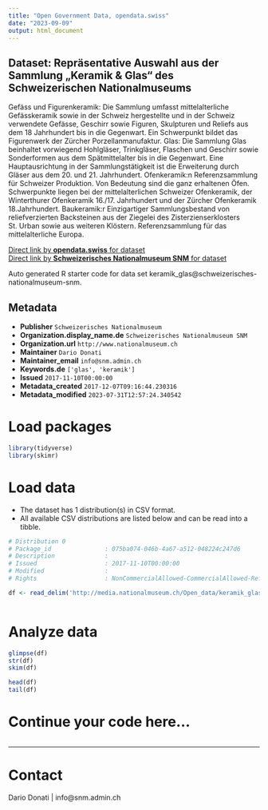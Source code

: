 ```yaml
---
title: "Open Government Data, opendata.swiss"
date: "2023-09-09"
output: html_document
---
```


## Dataset: Repräsentative Auswahl aus der Sammlung „Keramik & Glas“ des Schweizerischen Nationalmuseums

Gefäss und Figurenkeramik:
Die Sammlung umfasst mittelalterliche Gefässkeramik sowie in der Schweiz hergestellte und in der Schweiz verwendete Gefässe, Geschirr sowie Figuren, Skulpturen und Reliefs aus dem 18 Jahrhundert bis in die Gegenwart. Ein Schwerpunkt bildet das Figurenwerk der Zürcher Porzellanmanufaktur.
Glas:
Die Sammlung Glas beinhaltet vorwiegend Hohlgläser, Trinkgläser, Flaschen und Geschirr sowie Sonderformen aus dem Spätmittelalter bis in die Gegenwart. Eine Hauptausrichtung in der Sammlungstätigkeit ist die Erweiterung durch Gläser aus dem 20. und 21. Jahrhundert.
Ofenkeramik:n
Referenzsammlung für Schweizer Produktion. Von Bedeutung sind die ganz erhaltenen Öfen. Schwerpunkte liegen bei der mittelalterlichen Schweizer Ofenkeramik, der Winterthurer Ofenkeramik 16./17. Jahrhundert und der Zürcher Ofenkeramik 18.Jahrhundert.
Baukeramik:r
Einzigartiger Sammlungsbestand von reliefverzierten Backsteinen aus der Ziegelei des Zisterzienserklosters St. Urban sowie aus weiteren Klöstern. Referenzsammlung für das mittelalterliche Europa.

[Direct link by **opendata.swiss** for dataset](https://opendata.swiss/de/dataset/keramik_glas)<br>
[Direct link by **Schweizerisches Nationalmuseum SNM** for dataset](https://www.nationalmuseum.ch/sammlung_online/)

Auto generated R starter code for data set keramik_glas@schweizerisches-nationalmuseum-snm.

## Metadata

- **Publisher** `Schweizerisches Nationalmuseum`
- **Organization.display_name.de** `Schweizerisches Nationalmuseum SNM`
- **Organization.url** `http://www.nationalmuseum.ch`
- **Maintainer** `Dario Donati`
- **Maintainer_email** `info@snm.admin.ch`
- **Keywords.de** `['glas', 'keramik']`
- **Issued** `2017-11-10T00:00:00`
- **Metadata_created** `2017-12-07T09:16:44.230316`
- **Metadata_modified** `2023-07-31T12:57:24.340542`


# Load packages

```r

library(tidyverse)
library(skimr)

```

# Load data

-   The dataset has 1 distribution(s) in CSV format.
-   All available CSV distributions are listed below and can be read into a tibble.

```r

# Distribution 0
# Package_id               : 075ba074-046b-4a67-a512-048224c247d6
# Description              : 
# Issued                   : 2017-11-10T00:00:00
# Modified                 : 
# Rights                   : NonCommercialAllowed-CommercialAllowed-ReferenceRequired

df <- read_delim('http://media.nationalmuseum.ch/Open_data/keramik_glas.csv')



```

# Analyze data

```r

glimpse(df)
str(df)
skim(df)

head(df)
tail(df)

```

# Continue your code here...

```r

```

------------------------------------------------------------------------

# Contact

Dario Donati | info@snm.admin.ch
